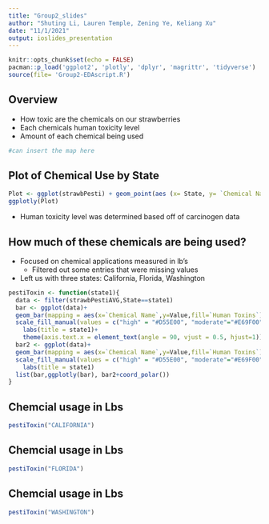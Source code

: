 ```yaml
---
title: "Group2_slides"
author: "Shuting Li, Lauren Temple, Zening Ye, Keliang Xu"
date: "11/1/2021"
output: ioslides_presentation
---
```


```r
knitr::opts_chunk$set(echo = FALSE)
pacman::p_load('ggplot2', 'plotly', 'dplyr', 'magrittr', 'tidyverse')
source(file= 'Group2-EDAscript.R')
```

## Overview

- How toxic are the chemicals on our strawberries
- Each chemicals human toxicity level
- Amount of each chemical being used

```r
#can insert the map here
```


## Plot of Chemical Use by State

```r
Plot <- ggplot(strawbPesti) + geom_point(aes (x= State, y= `Chemical Name`, color= `Human Toxins`)) + labs(title= 'Chemicals Used by Each State') + scale_color_manual(values = c("high" = "#D55E00", "moderate"="#E69F00", "slight"="#009E73")) 
ggplotly(Plot)
```
- Human toxicity level was determined based off of carcinogen data

## How much of these chemicals are being used?

- Focused on chemical applications measured in lb's
  - Filtered out some entries that were missing values
- Left us with three states: California, Florida, Washington
```r
pestiToxin <- function(state1){
  data <- filter(strawbPestiAVG,State==state1)
  bar <- ggplot(data)+
  geom_bar(mapping = aes(x=`Chemical Name`,y=Value,fill=`Human Toxins`), position = "dodge",stat = "identity")+
  scale_fill_manual(values = c("high" = "#D55E00", "moderate"="#E69F00", "slight"="#009E73"))+
    labs(title = state1)+
    theme(axis.text.x = element_text(angle = 90, vjust = 0.5, hjust=1))
  bar2 <- ggplot(data)+
  geom_bar(mapping = aes(x=`Chemical Name`,y=Value,fill=`Human Toxins`), position = "dodge",stat = "identity")+
  scale_fill_manual(values = c("high" = "#D55E00", "moderate"="#E69F00", "slight"="#009E73"))+
    labs(title = state1)
  list(bar,ggplotly(bar), bar2+coord_polar())
}
```

## Chemcial usage in Lbs
```r
pestiToxin("CALIFORNIA")
```

## Chemcial usage in Lbs
```r
pestiToxin("FLORIDA")
```

## Chemcial usage in Lbs
```r
pestiToxin("WASHINGTON")
```

